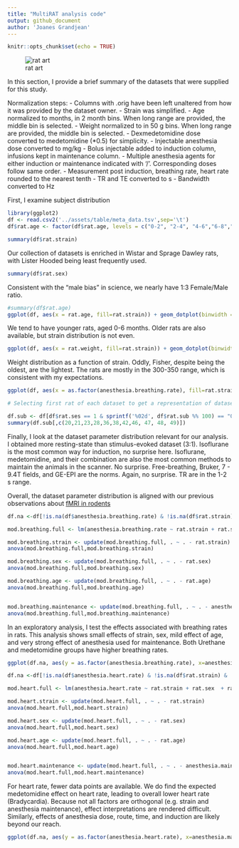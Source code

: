 ```yaml
---
title: "MultiRAT analysis code"
output: github_document
author: 'Joanes Grandjean'
---
```


```r
knitr::opts_chunk$set(echo = TRUE)
```

![rat art](../assets/img/rat_art.png)

In this section, I provide a brief summary of the datasets that were supplied for this study. 

Normalization steps:
- Columns with .orig have been left unaltered from how it was provided by the dataset owner. 
- Strain was simplified. 
- Age normalized to months, in 2 month bins. When long range are provided, the middle bin is selected. 
- Weight normalized to in 50 g bins. When long range are provided,  the middle bin is selected. 
- Dexmedetomidine dose converted to medetomidine (*0.5) for simplicity. 
- Injectable anesthesia dose converted to mg/kg
- Bolus injectable added to induction column, infusions kept in maintenance column. 
- Multiple anesthesia agents for either induction or maintenance indicated with '/'. Corresponding doses follow same order. 
- Measurement post induction, breathing rate, heart rate rounded to the nearest tenth
- TR and TE converted to s
- Bandwidth converted to Hz

First, I examine subject distribution

```r
library(ggplot2)
df <- read.csv2('../assets/table/meta_data.tsv',sep='\t')
df$rat.age <- factor(df$rat.age, levels = c("0-2", "2-4", "4-6","6-8","8-10","10-12","12-14","14-16","16-18","18-20"))
```

```r
summary(df$rat.strain)
```

Our collection of datasets is enriched in Wistar and Sprage Dawley rats, with Lister Hooded being least frequently used. 


```r
summary(df$rat.sex)
```

Consistent with the "male bias" in science, we nearly have 1:3 Female/Male ratio. 

```r
#summary(df$rat.age)
ggplot(df, aes(x = rat.age, fill=rat.strain)) + geom_dotplot(binwidth = 0.1)+ theme(axis.text.x = element_text(angle = 45, hjust = 1))
```
We tend to have younger rats, aged 0-6 months. Older rats are also available, but strain distribution is not even. 


```r
ggplot(df, aes(x = rat.weight, fill=rat.strain)) + geom_dotplot(binwidth = 0.15) + theme(axis.text.x = element_text(angle = 45, hjust = 1))
```
Weight distribution as a function of strain. Oddly, Fisher, despite being the oldest, are the lightest. The rats are mostly in the 300-350 range, which is consistent with my expectations. 

```r
ggplot(df, aes(x = as.factor(anesthesia.breathing.rate), fill=rat.strain)) + geom_dotplot(binwidth = 0.15) + theme(axis.text.x = element_text(angle = 45, hjust = 1))
```



```r
# Selecting first rat of each dataset to get a representation of dataset parameter representations. 

df.sub <- df[df$rat.ses == 1 & sprintf('%02d', df$rat.sub %% 100) == "00", ]
summary(df.sub[,c(20,21,23,28,36,38,42,46, 47, 48, 49)])
```

Finally, I look at the dataset parameter distribution relevant for our analysis. I obtained more resting-state than stimulus-evoked dataset (3:1). Isoflurane is the most common way for induction, no surprise here. Isoflurane, medetomidine, and their combination are also the most common methods to maintain the animals in the scanner. No surprise. Free-breathing, Bruker, 7 - 9.4T fields, and GE-EPI are the norms. Again, no surprise. TR are in the 1-2 s range. 

Overall, the dataset parameter distribution is aligned with our previous observations about [fMRI in rodents](https://www.frontiersin.org/articles/10.3389/fninf.2019.00078/full) 


```r
df.na <-df[!is.na(df$anesthesia.breathing.rate) & !is.na(df$rat.strain) & !is.na(df$rat.sex) & !is.na(df$rat.age) & !is.na(df$anesthesia.maintenance),]

mod.breathing.full <- lm(anesthesia.breathing.rate ~ rat.strain + rat.sex  + rat.age + anesthesia.maintenance, df.na,na.action = na.omit)

mod.breathing.strain <- update(mod.breathing.full, . ~ . - rat.strain)
anova(mod.breathing.full,mod.breathing.strain)

mod.breathing.sex <- update(mod.breathing.full, . ~ . - rat.sex)
anova(mod.breathing.full,mod.breathing.sex)

mod.breathing.age <- update(mod.breathing.full, . ~ . - rat.age)
anova(mod.breathing.full,mod.breathing.age)


mod.breathing.maintenance <- update(mod.breathing.full, . ~ . - anesthesia.maintenance)
anova(mod.breathing.full,mod.breathing.maintenance)
```

In an exploratory analysis, I test the effects associated with breathing rates in rats. This analysis shows small effects of strain, sex, mild effect of age, and very strong effect of anesthesia used for maintenance. Both Urethane and medetomidine groups have higher breathing rates. 

```r
ggplot(df.na, aes(y = as.factor(anesthesia.breathing.rate), x=anesthesia.maintenance, color=rat.strain)) + geom_jitter(size = 0.15) + theme(axis.text.x = element_text(angle = 45, hjust = 1))
```


```r
df.na <-df[!is.na(df$anesthesia.heart.rate) & !is.na(df$rat.strain) & !is.na(df$rat.sex) & !is.na(df$rat.age) & !is.na(df$anesthesia.maintenance),]

mod.heart.full <- lm(anesthesia.heart.rate ~ rat.strain + rat.sex  + rat.age + anesthesia.maintenance, df.na,na.action = na.omit)

mod.heart.strain <- update(mod.heart.full, . ~ . - rat.strain)
anova(mod.heart.full,mod.heart.strain)

mod.heart.sex <- update(mod.heart.full, . ~ . - rat.sex)
anova(mod.heart.full,mod.heart.sex)

mod.heart.age <- update(mod.heart.full, . ~ . - rat.age)
anova(mod.heart.full,mod.heart.age)


mod.heart.maintenance <- update(mod.heart.full, . ~ . - anesthesia.maintenance)
anova(mod.heart.full,mod.heart.maintenance)
```

For heart rate, fewer data points are available. We do find the expected medetomidine effect on heart rate, leading to overall lower heart rate (Bradycardia). Because not all factors are orthogonal (e.g. strain and anesthesia maintenance),  effect interpretations are rendered difficult. Similarly, effects of anesthesia dose, route, time, and induction are likely beyond our reach.  

```r
ggplot(df.na, aes(y = as.factor(anesthesia.heart.rate), x=anesthesia.maintenance, color=rat.strain)) + geom_jitter(size = 0.15) + theme(axis.text.x = element_text(angle = 45, hjust = 1))
```